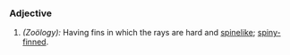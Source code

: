 ===Adjective===
#''(Zoölogy):'' Having fins in which the rays are hard and [[spinelike]]; [[spiny-finned]].